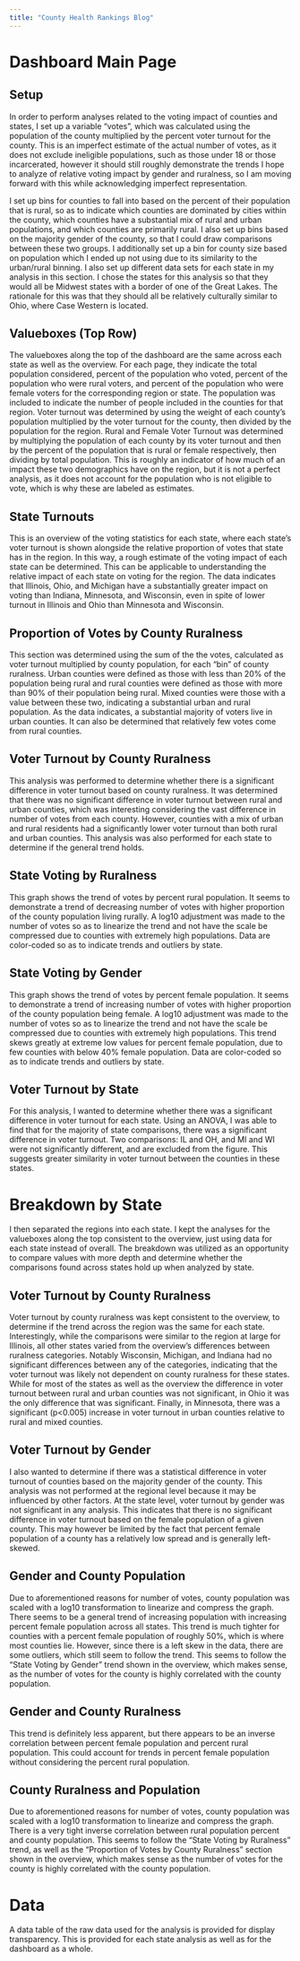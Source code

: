 ---
title: "County Health Rankings Blog"
---

::: {Blog}
:::

# Dashboard Main Page

## Setup
In order to perform analyses related to the voting impact of counties and states, I set up a variable "votes", which was calculated using the population of the county multiplied by the percent voter turnout for the county. This is an imperfect estimate of the actual number of votes, as it does not exclude ineligible populations, such as those under 18 or those incarcerated, however it should still roughly demonstrate the trends I hope to analyze of relative voting impact by gender and ruralness, so I am moving forward with this while acknowledging imperfect representation.

I set up bins for counties to fall into based on the percent of their population that is rural, so as to indicate which counties are dominated by cities within the county, which counties have a substantial mix of rural and urban populations, and which counties are primarily rural. I also set up bins based on the majority gender of the county, so that I could draw comparisons between these two groups. I additionally set up a bin for county size based on population which I ended up not using due to its similarity to the urban/rural binning. I also set up different data sets for each state in my analysis in this section. I chose the states for this analysis so that they would all be Midwest states with a border of one of the Great Lakes. The rationale for this was that they should all be relatively culturally similar to Ohio, where Case Western is located.

## Valueboxes (Top Row)
The valueboxes along the top of the dashboard are the same across each state as well as the overview. For each page, they indicate the total population considered, percent of the population who voted, percent of the population who were rural voters, and percent of the population who were female voters for the corresponding region or state. The population was included to indicate the number of people included in the counties for that region. Voter turnout was determined by using the weight of each county's population multiplied by the voter turnout for the county, then divided by the population for the region. Rural and Female Voter Turnout was determined by multiplying the population of each county by its voter turnout and then by the percent of the population that is rural or female respectively, then dividing by total population. This is roughly an indicator of how much of an impact these two demographics have on the region, but it is not a perfect analysis, as it does not account for the population who is not eligible to vote, which is why these are labeled as estimates.

## State Turnouts
This is an overview of the voting statistics for each state, where each state's voter turnout is shown alongside the relative proportion of votes that state has in the region. In this way, a rough estimate of the voting impact of each state can be determined. This can be applicable to understanding the relative impact of each state on voting for the region. The data indicates that Illinois, Ohio, and Michigan have a substantially greater impact on voting than Indiana, Minnesota, and Wisconsin, even in spite of lower turnout in Illinois and Ohio than Minnesota and Wisconsin.

## Proportion of Votes by County Ruralness
This section was determined using the sum of the the votes, calculated as voter turnout multiplied by county population, for each "bin" of county ruralness. Urban counties were defined as those with less than 20% of the population being rural and rural counties were defined as those with more than 90% of their population being rural. Mixed counties were those with a value between these two, indicating a substantial urban and rural population. As the data indicates, a substantial majority of voters live in urban counties. It can also be determined that relatively few votes come from rural counties.

## Voter Turnout by County Ruralness
This analysis was performed to determine whether there is a significant difference in voter turnout based on county ruralness. It was determined that there was no significant difference in voter turnout between rural and urban counties, which was interesting considering the vast difference in number of votes from each county. However, counties with a mix of urban and rural residents had a significantly lower voter turnout than both rural and urban counties. This analysis was also performed for each state to determine if the general trend holds.

## State Voting by Ruralness
This graph shows the trend of votes by percent rural population. It seems to demonstrate a trend of decreasing number of votes with higher proportion of the county population living rurally. A log10 adjustment was made to the number of votes so as to linearize the trend and not have the scale be compressed due to counties with extremely high populations. Data are color-coded so as to indicate trends and outliers by state.

## State Voting by Gender
This graph shows the trend of votes by percent female population. It seems to demonstrate a trend of increasing number of votes with higher proportion of the county population being female. A log10 adjustment was made to the number of votes so as to linearize the trend and not have the scale be compressed due to counties with extremely high populations. This trend skews greatly at extreme low values for percent female population, due to few counties with below 40% female population. Data are color-coded so as to indicate trends and outliers by state.

## Voter Turnout by State
For this analysis, I wanted to determine whether there was a significant difference in voter turnout for each state. Using an ANOVA, I was able to find that for the majority of state comparisons, there was a significant difference in voter turnout. Two comparisons: IL and OH, and MI and WI were not significantly different, and are excluded from the figure. This suggests greater similarity in voter turnout between the counties in these states.

# Breakdown by State
I then separated the regions into each state. I kept the analyses for the valueboxes along the top consistent to the overview, just using data for each state instead of overall. The breakdown was utilized as an opportunity to compare values with more depth and determine whether the comparisons found across states hold up when analyzed by state. 

## Voter Turnout by County Ruralness
Voter turnout by county ruralness was kept consistent to the overview, to determine if the trend across the region was the same for each state. Interestingly, while the comparisons were similar to the region at large for Illinois, all other states varied from the overview's differences between ruralness categories. Notably Wisconsin, Michigan, and Indiana had no significant differences between any of the categories, indicating that the voter turnout was likely not dependent on county ruralness for these states. While for most of the states as well as the overview the difference in voter turnout between rural and urban counties was not significant, in Ohio it was the only difference that was significant. Finally, in Minnesota, there was a significant (p<0.005) increase in voter turnout in urban counties relative to rural and mixed counties.

## Voter Turnout by Gender
I also wanted to determine if there was a statistical difference in voter turnout of counties based on the majority gender of the county. This analysis was not performed at the regional level because it may be influenced by other factors. At the state level, voter turnout by gender was not significant in any analysis. This indicates that there is no significant difference in voter turnout based on the female population of a given county. This may however be limited by the fact that percent female population of a county has a relatively low spread and is  generally left-skewed. 

## Gender and County Population
Due to aforementioned reasons for number of votes, county population was scaled with a log10 transformation to linearize and compress the graph. There seems to be a general trend of increasing population with increasing percent female population across all states. This trend is much tighter for counties with a percent female population of roughly 50%, which is where most counties lie. However, since there is a left skew in the data, there are some outliers, which still seem to follow the trend. This seems to follow the "State Voting by Gender" trend shown in the overview, which makes sense, as the number of votes for the county is highly correlated with the county population.

## Gender and County Ruralness
This trend is definitely less apparent, but there appears to be an inverse correlation between percent female population and percent rural population. This could account for trends in percent female population without considering the percent rural population.

## County Ruralness and Population
Due to aforementioned reasons for number of votes, county population was scaled with a log10 transformation to linearize and compress the graph. There is a very tight inverse correlation between rural population percent and county population. This seems to follow the "State Voting by Ruralness" trend, as well as the "Proportion of Votes by County Ruralness" section shown in the overview, which makes sense as the number of votes for the county is highly correlated with the county population.

# Data
A data table of the raw data used for the analysis is provided for display transparency. This is provided for each state analysis as well as for the dashboard as a whole.
